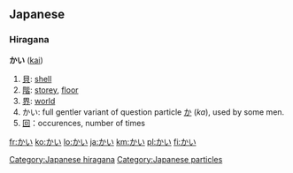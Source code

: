 ==Japanese==
{{ja-attention|Hiragana header should be replaced with POS header|key=p}}

===Hiragana===
'''かい''' ([[kai]])

# [[貝]]: [[shell]]
# [[階]]: [[storey]], [[floor]]
# [[界]]: [[world]]
# かい: full gentler variant of question particle [[か]] (''ka''), used by some men.
# [[回]]：occurences, number of times

[[Category:Japanese hiragana]]
[[Category:Japanese particles]]

[[fr:かい]]
[[ko:かい]]
[[lo:かい]]
[[ja:かい]]
[[km:かい]]
[[pl:かい]]
[[fi:かい]]
